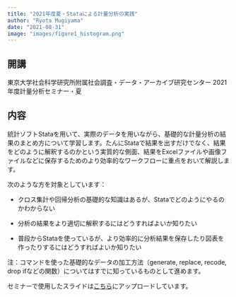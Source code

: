 ```yaml
---
title: "2021年度夏・Stataによる計量分析の実践"
author: "Ryota Mugiyama"
date: "2021-08-31"
image: "images/figure1_histogram.png"
---
```


## 開講

東京大学社会科学研究所附属社会調査・データ・アーカイブ研究センター 2021年度計量分析セミナー・夏

## 内容

統計ソフトStataを用いて、実際のデータを用いながら、基礎的な計量分析の結果のまとめ方について学習します。たんにStataで結果を出すだけでなく、結果をどのように解釈するのかという実質的な側面、結果をExcelファイルや画像ファイルなどに保存するためのより効率的なワークフローに重点をおいて解説します。

次のような方を対象としています：

-   クロス集計や回帰分析の基礎的な知識はあるが、Stataでどのようにやるのかわからない

-   分析の結果をより適切に解釈するにはどうすればよいか知りたい

-   普段からStataを使っているが、より効率的に分析結果を保存したり図表を作ったりするにはどうすればよいか知りたい

注：コマンドを使った基礎的なデータの加工方法（generate, replace, recode, drop ifなどの関数）についてはすでに知っているものとして進めます。

セミナーで使用したスライドは[こちら](2021-08-31CSRDA-StatSeminar.pdf)にアップロードしています。
